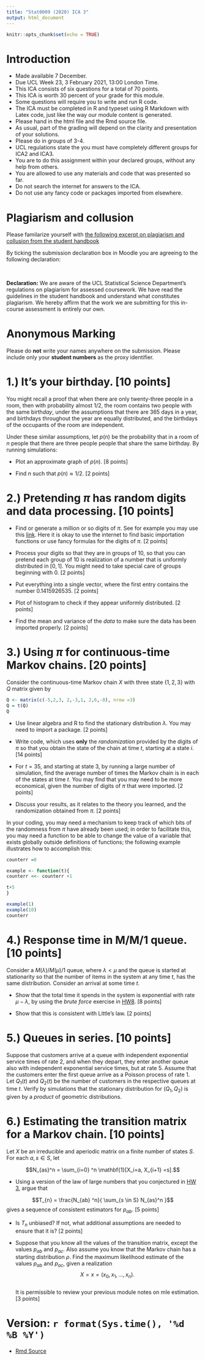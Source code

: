 ```yaml
---
title: "Stat0009 (2020) ICA 3"
output: html_document
---
```



```r
knitr::opts_chunk$set(echo = TRUE)
```




# Introduction

* Made available 7 December.
* Due UCL Week 23, 3 February 2021, 13:00 London Time.
* This ICA consists of six questions for a total of $70$ points.
* This ICA is worth 30 percent of your grade for this module.
* Some questions will require you to write and run R code.
* The ICA must be completed in R and typeset using R Markdown with Latex code, just like the way our module content is generated.
* Please hand in the html file and the Rmd source file.
* As usual, part of the grading will depend on the clarity and presentation of your solutions.
*  Please do in groups of 3-4.
*  UCL regulations state the you must have completely different groups for ICA2 and ICA3.
*  You are to do this assignment within your declared groups, without any help from others.
*  You are allowed to use any materials and code that was presented so far.
*  Do not search the internet for answers to the ICA.
*  Do not use any fancy code or packages imported from elsewhere.




#  Plagiarism and collusion

Please familarize yourself with [the following excerpt on plagiarism and collusion from the student handbook ](https://tsoo-math.github.io/ucl/Plagiarism-Collusion.pdf)


By ticking the submission declaration box in Moodle you are agreeing to the following declaration:

<br>

**Declaration:** We are aware of the UCL Statistical Science Department's regulations on plagiarism for assessed coursework. We have read the guidelines in the student handbook and understand what constitutes plagiarism. We hereby affirm that the work we are submitting for this in-course assessment is entirely our own.



# Anonymous Marking 

Please do **not** write your names anywhere on the submission. Please include only your **student numbers** as the proxy identifier.



# 1.)   It's your birthday. [10 points]

You might recall a  proof that when there are only twenty-three people in a room, then with probability almost $1/2$, the room contains two people with  the same birth*day*,  under the assumptions that there are $365$ days in a year, and birthdays throughout the year are equally distributed, and the birthdays of the occupants of the room are independent.  

Under these similar assumptions, let $p(n)$ be the probability that in a room of $n$ people that there are three people people that share the same birthday.  By running simulations:

*  Plot an approximate  graph of $p(n)$.  [8 points]  

*  Find $n$ such that $p(n) \approx 1/2$.  [2 points]







# 2.)  Pretending $\pi$ has random digits and data processing. [10 points]

*  Find or generate a million or so digits of $\pi$.  See for example you may use this [link](http://newton.ex.ac.uk/research/qsystems/collabs/pi/pi6.txt).  Here it is okay to use the internet to find basic importation functions or use fancy formulas for the digits of $\pi$.   [2 points]

*  Process your digits so that they are in groups of $10$, so that you can pretend each group of $10$ is realization of a number that is uniformly distributed in $[0,1]$.  You might need to take special care of groups beginning with $0$.  [2 points]

*  Put everything into a single vector, where the first entry contains the number $0.1415926535$. [2 points]

*   Plot of histogram to check if they appear uniformly distributed. [2 points]

*  Find the mean and variance of the *data* to make sure the data has been imported properly. [2 points]







# 3.)  Using $\pi$ for continuous-time Markov chains. [20 points]


Consider the continuous-time Markov chain $X$ with three state $\{1,2,3\}$ with $Q$ matrix given by



```r
Q <- matrix(c(-5,2,3, 2,-3,1, 2,6,-8), nrow =3)
Q = t(Q)
Q
```

*  Use linear algebra and R to find the stationary distribution $\lambda$.  You may need to import a package.   [2 points]

*  Write code, which uses **only** the *randomization* provided by the digits of $\pi$  so that you obtain the state of the chain at time $t$, starting at a state $i$.  [14 points]

*   For $t=35$, and starting at state $3$,  by running a large number of simulation, find the average number of times the Markov chain is in each of the states at time $t$.  You may find that you may need to be more economical, given the number of digits of $\pi$ that were imported.  [2 points]


*  Discuss your results, as it relates to the theory you learned, and the randomization obtained from $\pi$. [2 points]  


In your coding, you may need a mechanism  to keep track of which bits of the randomness from $\pi$ have already been used; in order to facilitate this, you may need a function to be able to change the value of a variable that exists globally outside definitions of functions;  the following example illustrates how to accomplish this:

```r
counterr =0

example <- function(t){
counterr <<- counterr +1

t+5
}

example(1)
example(10)
counterr
```





# 4.)   Response time in M/M/1 queue.  [10 points]

Consider a $M(\lambda) / M(\mu) /1$ queue, where $\lambda < \mu$ and the queue is started at stationarity so that the number of items in the system at any time $t$, has the same distribution.  Consider an arrival at some time $t$.  

*   Show that the total time it spends in the system is exponential with rate $\mu - \lambda$, by using the *brute force* exercise in [HW8](https://tsoo-math.github.io/ucl/QHW8-sols.html).   [8 points]

*   Show that this is consistent with Little's law.  [2 points]








# 5.)  Queues in series. [10 points]

Suppose that customers arrive at a queue  with independent exponential service times of rate $2$, and when they depart, they enter another queue also with independent exponential service times, but at rate $5$.   Assume that the customers enter the first queue arrive as a Poisson process of rate $1$.   Let $Q_1(t)$ and $Q_2(t)$ be the number of customers in the respective queues at time $t$.  Verify by simulations that the stationary distribution for $(Q_1, Q_2)$ is given  by a  *product* of geometric distributions.  





# 6.)   Estimating the transition matrix for a Markov chain.  [10 points]

Let $X$ be an irreducible and aperiodic matrix on a finite number of states $S$.  For each $a, s \in S$, let 

$$N_{as}^n = \sum_{i=0} ^n   \mathbf{1}[X_i=a, X_{i+1} =s].$$


*  Using a version of the law of large numbers that you conjectured in [HW 3](https://tsoo-math.github.io/ucl/QHW3-sols.html), argue  that 

$$T_{n} =  \frac{N_{ab} ^n}{  \sum_{s \in S}  N_{as}^n }$$ gives a sequence of  consistent estimators for $p_{ab}$.  [5 points] 


*  Is $T_n$ unbiased?  If not, what additional assumptions are needed to ensure that it is?  [2 points]

*  Suppose that you know all the values of the transition matrix, except the values $p_{ab}$ and $p_{ac}$.  Also assume you know that the Markov chain has a starting distribution $\rho$.   Find the maximum likelihood estimate of the values $p_{ab}$ and $p_{ac}$, given a realization 
$$X=x=(x_0, x_1, \ldots, x_n).$$  
It is permissible to review your previous module  notes on mle estimation.  [3 points]







#  Version: `r format(Sys.time(), '%d %B %Y')`
  * [Rmd Source](https://tsoo-math.github.io/ica3-stat-release.Rmd)



<br>
<br>
<br>


